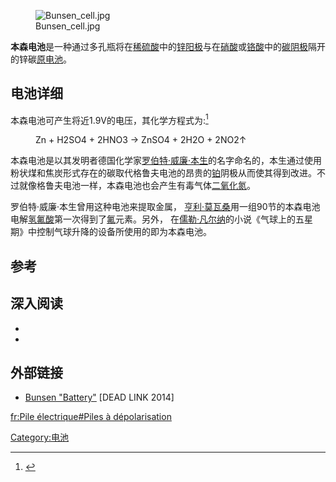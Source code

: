 [[Image:Bunsen_cell.jpg|thumb]]

'''本森电池'''是一种通过多孔瓶将在[[稀硫酸|稀硫酸]]中的[[锌|锌]][[阳极|阳极]]与在[[硝酸|硝酸]]或[[铬酸|铬酸]]中的[[碳|碳]][[阴极|阴极]]隔开的锌碳[[原电池|原电池]]。

== 电池详细 ==

本森电池可产生将近1.9V的电压，其化学方程式为:<ref>{{cite book | author = Carhart, Henry Smith | title = Primary Batteries | year = 1891 | publisher = Allyn and Bacon | location = Boston | pages = 179–180 | url = http://books.google.com/?id=6aA3AAAAMAAJ&pg=PA179&dq=bunsen+cell+reactions#PPA179,M2 | accessdate = 2008-09-13}}</ref>

: <chem>Zn + H2SO4 + 2HNO3 -> ZnSO4 + 2H2O + 2NO2</chem><math>\uparrow</math>

本森电池是以其发明者德国化学家[[罗伯特·威廉·本生|罗伯特·威廉·本生]]的名字命名的，本生通过使用粉状煤和焦炭形式存在的碳取代格鲁夫电池的昂贵的[[铂|铂]]阴极从而使其得到改进。不过就像格鲁夫电池一样，本森电池也会产生有毒气体[[二氧化氮|二氧化氮]]。

罗伯特·威廉·本生曾用这种电池来提取金属，
[[亨利·莫瓦桑|亨利·莫瓦桑]]用一组90节的本森电池电解[[氢氟酸|氢氟酸]]第一次得到了[[氟|氟]]元素。另外，
在[[儒勒·凡尔纳|儒勒·凡尔纳]]的小说《气球上的五星期》中控制气球升降的设备所使用的即为本森电池。

== 参考 ==

{{Reflist}}

== 深入阅读 ==
*{{cite book  | last = Ayrton  | first = W.E. |author2=T. Mather  | authorlink =   | title = Practical Electricity  | publisher = Cassell and Company  | year = 1911  | location = London  | pages = 183–185  | url =   | doi =   | id =   | isbn = }}
*{{cite book  | last = Peschel  | first = Karl Friedrich | authorlink =   | title = Elements of Physics  | publisher = Longman, Brown, Green, and Longmans  | year = 1846  | location =     | url = http://books.google.com/?id=JqsLAAAAYAAJ&pg=PA82&dq=bunsen+cell  | doi =   | id =   | isbn =| page = 82 }}

==外部链接==
*[http://chem.ch.huji.ac.il/~eugeniik/history/bunsen.html#battery Bunsen "Battery"] {{Wayback|url=http://chem.ch.huji.ac.il/~eugeniik/history/bunsen.html#battery |date=20060211010543 }} [DEAD LINK 2014]

{{电池}}

[[Category:电池|Category:电池]]

[[fr:Pile_électrique#Piles_à_dépolarisation|fr:Pile électrique#Piles à dépolarisation]]